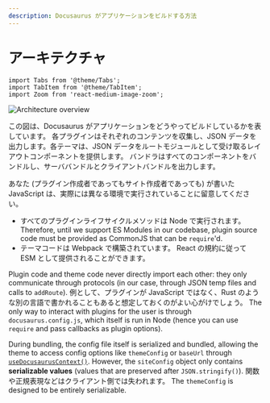 ```yaml
---
description: Docusaurus がアプリケーションをビルドする方法
---
```


# アーキテクチャ

```mdx-code-block
import Tabs from '@theme/Tabs';
import TabItem from '@theme/TabItem';
import Zoom from 'react-medium-image-zoom';
```

<Zoom>

![Architecture overview](/img/architecture.png)

</Zoom>

この図は、Docusaurus がアプリケーションをどうやってビルドしているかを表しています。 各プラグインはそれぞれのコンテンツを収集し、JSON データを出力します。各テーマは、JSON データをルートモジュールとして受け取るレイアウトコンポーネントを提供します。 バンドラはすべてのコンポーネントをバンドルし、サーババンドルとクライアントバンドルを出力します。

あなた (プラグイン作成者であってもサイト作成者であっても) が書いた JavaScript は、実際には異なる環境で実行されていることに留意してください。

- すべてのプラグインライフサイクルメソッドは Node で実行されます。 Therefore, until we support ES Modules in our codebase, plugin source code must be provided as CommonJS that can be `require`'d.
- テーマコードは Webpack で構築されています。 React の規約に従って ESM として提供されることができます。

Plugin code and theme code never directly import each other: they only communicate through protocols (in our case, through JSON temp files and calls to `addRoute`). 例として、プラグインが JavaScript ではなく、Rust のような別の言語で書かれることもあると想定しておくのがよい心がけでしょう。 The only way to interact with plugins for the user is through `docusaurus.config.js`, which itself is run in Node (hence you can use `require` and pass callbacks as plugin options).

During bundling, the config file itself is serialized and bundled, allowing the theme to access config options like `themeConfig` or `baseUrl` through [`useDocusaurusContext()`](../docusaurus-core.mdx#useDocusaurusContext). However, the `siteConfig` object only contains **serializable values** (values that are preserved after `JSON.stringify()`). 関数や正規表現などはクライアント側では失われます。 The `themeConfig` is designed to be entirely serializable.
